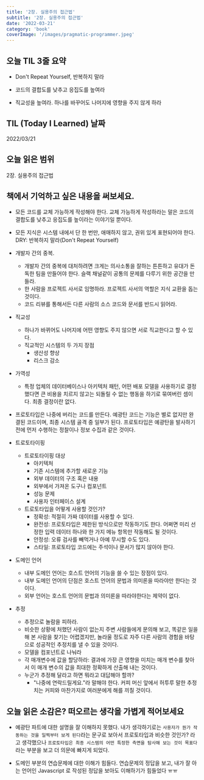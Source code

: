 ```yaml
---
title: '2장. 실용주의 접근법'
subtitle: '2장. 실용주의 접근법'
date: '2022-03-21'
category: 'book'
coverImage: '/images/pragmatic-programmer.jpeg'
---
```


## 오늘 TIL 3줄 요약

- Don't Repeat Yourself, 반복하지 말라

- 코드의 결합도를 낮추고 응집도를 높여라

- 직교성을 높여라. 하나를 바꾸어도 나머지에 영향을 주지 않게 하라

## TIL (Today I Learned) 날짜

2022/03/21

## 오늘 읽은 범위

2장. 실용주의 접근법

## 책에서 기억하고 싶은 내용을 써보세요.

- 모든 코드를 교체 가능하게 작성해야 한다. 교체 가능하게 작성하라는 말은 코드의 결합도를 낮추고 응집도를 높이라는 이야기일 뿐이다.

- 모든 지식은 시스템 내에서 단 한 번만, 애매하지 않고, 권위 있게 표현되어야 한다. DRY: 반복하지 말라(Don't Repeat Yourself)

- 개발자 간의 중복.
  - 개발자 간의 중복에 대처하려면 크게는 의사소통을 잘하는 튼튼하고 유대가 돈독한 팀을 만들어야 한다. 슬랙 채널같이 공통의 문제를 다루기 위한 공간을 만들라.
  - 한 사람을 프로젝트 사서로 임명하라. 프로젝트 사서의 역할은 지식 교환을 돕는 것이다.
  - 코드 리뷰를 통해서든 다른 사람의 소스 코드와 문서를 반드시 읽어라.
- 직교성
  - 하나가 바뀌어도 나머지에 어떤 영향도 주지 않으면 서로 직교한다고 할 수 있다.
  - 직교적인 시스템의 두 가지 장점
    - 생산성 향상
    - 리스크 감소
- 가역성
  - 특정 업체의 데이터베이스나 아키텍처 패턴, 어떤 배포 모델을 사용하기로 결정했다면 큰 비용을 치르지 않고는 되돌릴 수 없는 행동을 하기로 묶여버린 셈이다. 최종 결정이란 없다.
- 프로토타입은 나중에 버리는 코드를 만든다. 예광탄 코드는 기능은 별로 없지만 완결된 코드이며, 최종 시스템 골격 중 일부가 된다. 프로토타입은 예광탄을 발사하기 전에 먼저 수행하는 정찰이나 정보 수집과 같은 것이다.

- 트로토타이핑
  - 트로토타이핑 대상
    - 아키텍처
    - 기존 시스템에 추가할 새로운 기능
    - 외부 데이터의 구조 혹은 내용
    - 외부에서 가져온 도구나 컴포넌트
    - 성능 문제
    - 사용자 인터페이스 설계
  - 트로토타입을 어떻게 사용할 것인가?
    - 정확성: 적절히 가짜 데이터를 사용할 수 있다.
    - 완전성: 프로토타입은 제한된 방식으로만 작동하기도 한다. 어쩌면 미리 선정한 입력 데이터 하나와 한 가지 메뉴 항목만 작동해도 될 것이다.
    - 안정성: 오류 검사를 빼먹거나 아예 무시할 수도 있다.
    - 스타일: 프로토타입 코드에는 주석이나 문서가 많지 않아야 한다.
- 도메인 언어
  - 내부 도메인 언어는 호스트 언어의 기능을 쓸 수 있는 장점이 있다.
  - 내부 도메인 언어의 단점은 호스트 언어의 문법과 의미론을 따라야만 한다는 것이다.
  - 외부 언어는 호스트 언어의 문법과 의미론을 따라야한다는 제약이 없다.
- 추정
  - 추정으로 놀람을 피하라.
  - 비슷한 상황에 처했던 사람이 없는지 주변 사람들에게 문의해 보고, 똑같은 일을 해 본 사람을 찾기는 어렵겠지만, 놀라울 정도로 자주 다른 사람의 경험을 바탕으로 성공적인 추정치를 낼 수 있을 것이다.
  - 모델을 컴포넌트로 나눠라
  - 각 매개변수에 값을 할당하라: 결과에 가장 큰 영향을 미치는 매개 변수를 찾아서 이 매개 변수의 값을 최대한 정확하게 산출해 내는 것이다.
  - 누군가 추정해 달라고 하면 뭐라고 대답해야 할까?
    - "나중에 연락드릴게요."라 말해야 한다. 커피 머신 앞에서 허투루 말한 추정치는 커피와 마찬가지로 여러분에게 해를 끼칠 것이다.

## 오늘 읽은 소감은? 떠오르는 생각을 가볍게 적어보세요

- 예광탄 파트에 대한 설명을 잘 이해하지 못했다. 내가 생각하기로는 `사용자가 뭔가 작동하는 것을 일찍부터 보게 된다`라는 문구로 보아서 프로토타입과 비슷한 것인가? 라고 생각했으나 `프로토타입은 최종 시스템의 어떤 특정한 측면을 탐사해 보는 것이 목표다`라는 부분을 보고 더 의문에 빠지게 되었다.

- 도메인 부분의 연습문제에 대한 이해가 힘들다. 연습문제의 정답을 보고, 내가 잘 아는 언어인 Javascript 로 작성된 정답을 보아도 이해하기가 힘들었다 ㅠㅠ

